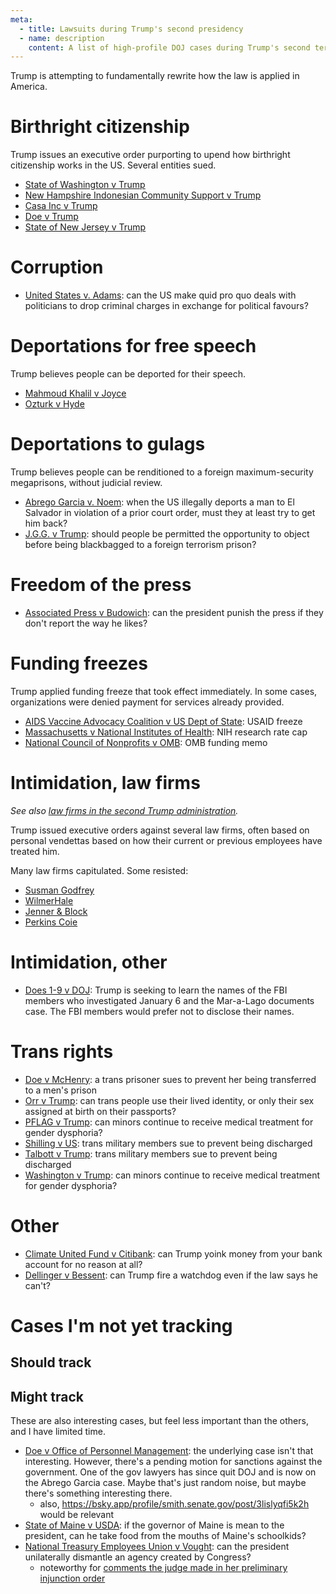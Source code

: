 ```yaml
---
meta:
  - title: Lawsuits during Trump's second presidency
  - name: description
    content: A list of high-profile DOJ cases during Trump's second term.
---
```




<Frame frontmatter={frontmatter}>
Trump is attempting to fundamentally rewrite how the law is applied in America.

# Birthright citizenship

Trump issues an executive order purporting to upend how birthright citizenship works in the US. Several entities sued.

- [State of Washington v Trump](/cases/washington-v-trump)
- [New Hampshire Indonesian Community Support v Trump](/cases/nhics-v-trump)
- [Casa Inc v Trump](/cases/casa-v-trump)
- [Doe v Trump](/cases/doe-v-trump)
- [State of New Jersey v Trump](/cases/new-jersey-v-trump)

# Corruption
- [United States v. Adams](/cases/adams): can the US make quid pro quo deals with politicians to drop criminal charges in exchange for political favours?

# Deportations for free speech

Trump believes people can be deported for their speech.

- [Mahmoud Khalil v Joyce](/cases/khalil-v-joyce)
- [Ozturk v Hyde](/cases/ozturk-v-hyde)


# Deportations to gulags

Trump believes people can be renditioned to a foreign maximum-security megaprisons, without judicial review.

- [Abrego Garcia v. Noem](/cases/abrego-garcia): when the US illegally deports a man to El Salvador in violation of a prior court order, must they at least try to get him back?
- [J.G.G. v Trump](/cases/jgg-v-trump): should people be permitted the opportunity to object before being blackbagged to a foreign terrorism prison?

# Freedom of the press

- [Associated Press v Budowich](cases/ap-v-budowich): can the president punish the press if they don't report the way he likes?

# Funding freezes

Trump applied funding freeze that took effect immediately. In some cases, organizations were denied payment for services already provided.

- [AIDS Vaccine Advocacy Coalition v US Dept of State](/cases/avac-v-state): USAID freeze
- [Massachusetts v National Institutes of Health](/cases/massachusett-v-nih): NIH research rate cap
- [National Council of Nonprofits v OMB](/cases/ncn-v-omb): OMB funding memo

# Intimidation, law firms

_See also [law firms in the second Trump administration](/firms)._

Trump issued executive orders against several law firms, often based on personal vendettas based on how their current or previous employees have treated him.

Many law firms capitulated. Some resisted:

- [Susman Godfrey](/cases/susman-godfrey-v-president)
- [WilmerHale](/cases/wilmerhale-v-president)
- [Jenner & Block](/cases/jenner-block-v-doj)
- [Perkins Coie](/cases/perkins-coie-v-doj)

# Intimidation, other

- [Does 1-9 v DOJ](/cases/does-1-9-v-dog): Trump is seeking to learn the names of the FBI members who investigated January 6 and the Mar-a-Lago documents case. The FBI members would prefer not to disclose their names.

# Trans rights

- [Doe v McHenry](/cases/doe-v-mchenry): a trans prisoner sues to prevent her being transferred to a men's prison
- [Orr v Trump](/cases/orr-v-trump): can trans people use their lived identity, or only their sex assigned at birth on their passports?
- [PFLAG v Trump](/cases/pflag-v-trump): can minors continue to receive medical treatment for gender dysphoria?
- [Shilling v US](/cases/shilling-v-us): trans military members sue to prevent being discharged
- [Talbott v Trump](/cases/talbott-v-trump): trans military members sue to prevent being discharged
- [Washington v Trump](/cases/washington-v-trump-trans-care): can minors continue to receive medical treatment for gender dysphoria?

# Other

- [Climate United Fund v Citibank](/cases/climate-united-fund-v-citibank): can Trump yoink money from your bank account for no reason at all?
- [Dellinger v Bessent](/cases/dellinger-v-bessent): can Trump fire a watchdog even if the law says he can't?

# Cases I'm not yet tracking

## Should track

## Might track

These are also interesting cases, but feel less important than the others, and I have limited time.

- [Doe v Office of Personnel Management](https://www.courtlistener.com/docket/69582338/doe-v-office-of-personnel-management/): the underlying case isn't that interesting. However, there's a pending motion for sanctions against the government. One of the gov lawyers has since quit DOJ and is now on the Abrego Garcia case. Maybe that's just random noise, but maybe there's something interesting there.
  - also, https://bsky.app/profile/smith.senate.gov/post/3lislyqfi5k2h would be relevant
- [State of Maine v USDA](https://www.courtlistener.com/docket/69853711/state-of-maine-v-united-states-department-of-agriculture/): if the governor of Maine is mean to the president, can he take food from the mouths of Maine's schoolkids?
- [National Treasury Employees Union v Vought](https://www.courtlistener.com/docket/69624423/national-treasury-employees-union-v-vought/): can the president unilaterally dismantle an agency created by Congress?
  - noteworthy for [comments the judge made in her preliminary injunction order](https://bsky.app/profile/dnelsonorl.bsky.social/post/3llhtcwvpu22n)

</Frame>

